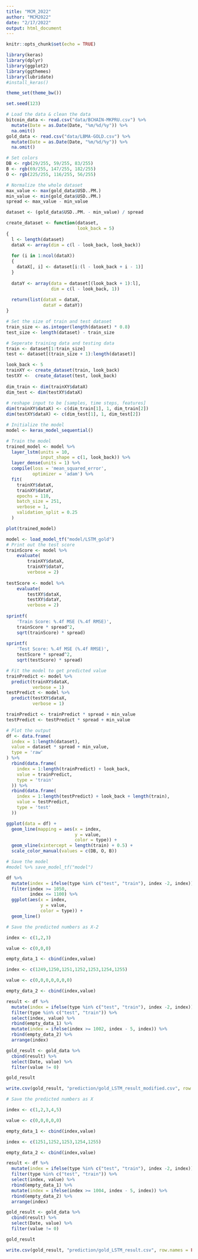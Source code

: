 ```yaml
---
title: "MCM_2022"
author: "MCM2022"
date: "2/17/2022"
output: html_document
---
```


```r
knitr::opts_chunk$set(echo = TRUE)
```

```r
library(keras)
library(dplyr)
library(ggplot2)
library(ggthemes)
library(lubridate)
#install_keras()

theme_set(theme_bw())

set.seed(123)
```

```r
# Load the data & clean the data
bitcoin_data <- read.csv("data/BCHAIN-MKPRU.csv") %>%
  mutate(Date = as.Date(Date, "%m/%d/%y")) %>%
  na.omit()
gold_data <- read.csv("data/LBMA-GOLD.csv") %>%
  mutate(Date = as.Date(Date, "%m/%d/%y")) %>%
  na.omit()
```

```r
# Set colors
DB <- rgb(29/255, 59/255, 83/255)
B <- rgb(69/255, 147/255, 182/255)
O <- rgb(225/255, 116/255, 56/255)
```


```r
# Normalize the whole dataset
max_value <- max(gold_data$USD..PM.)
min_value <- min(gold_data$USD..PM.)
spread <- max_value - min_value

dataset <- (gold_data$USD..PM. - min_value) / spread
```

```r
create_dataset <- function(dataset,
                           look_back = 5)
{
  l <- length(dataset)
  dataX <- array(dim = c(l - look_back, look_back))
  
  for (i in 1:ncol(dataX))
  {
    dataX[, i] <- dataset[i:(l - look_back + i - 1)]
  }
  
  dataY <- array(data = dataset[(look_back + 1):l],
                 dim = c(l - look_back, 1))
  
  return(list(dataX = dataX,
              dataY = dataY))
}
```

```r
# Set the size of train and test dataset
train_size <- as.integer(length(dataset) * 0.8)
test_size <- length(dataset) - train_size
```

```r
# Seperate training data and testing data
train <- dataset[1:train_size]
test <- dataset[(train_size + 1):length(dataset)]

look_back <- 5
trainXY <- create_dataset(train, look_back)
testXY <-  create_dataset(test, look_back)
 
dim_train <- dim(trainXY$dataX)
dim_test <- dim(testXY$dataX)
 
# reshape input to be [samples, time steps, features]
dim(trainXY$dataX) <- c(dim_train[1], 1, dim_train[2])
dim(testXY$dataX) <- c(dim_test[1], 1, dim_test[2])
```

```r
# Initialize the model
model <- keras_model_sequential()
```

```r
# Train the model
trained_model <- model %>%
  layer_lstm(units = 10,
             input_shape = c(1, look_back)) %>%
  layer_dense(units = 1) %>%
  compile(loss = 'mean_squared_error',
          optimizer = 'adam') %>%
  fit(
    trainXY$dataX,
    trainXY$dataY,
    epochs = 110,
    batch_size = 251,
    verbose = 1,
    validation_split = 0.25
  )

plot(trained_model)
```

```r
model <- load_model_tf("model/LSTM_gold")
# Print out the test score
trainScore <- model %>%
    evaluate(
        trainXY$dataX,
        trainXY$dataY,
        verbose = 2)
 
testScore <- model %>%
    evaluate(
        testXY$dataX,
        testXY$dataY,
        verbose = 2)
 
sprintf(
    'Train Score: %.4f MSE (%.4f RMSE)',
    trainScore * spread^2,
    sqrt(trainScore) * spread)
 
sprintf(
    'Test Score: %.4f MSE (%.4f RMSE)',
    testScore * spread^2,
    sqrt(testScore) * spread)
```

```r
# Fit the model to get predicted value
trainPredict <- model %>%
  predict(trainXY$dataX,
          verbose = 1)
testPredict <- model %>%
  predict(testXY$dataX,
          verbose = 1)

trainPredict <- trainPredict * spread + min_value
testPredict <- testPredict * spread + min_value
```

```r
# Plot the output
df <- data.frame(
  index = 1:length(dataset),
  value = dataset * spread + min_value,
  type = 'raw'
) %>%
  rbind(data.frame(
    index = 1:length(trainPredict) + look_back,
    value = trainPredict,
    type = 'train'
  )) %>%
  rbind(data.frame(
    index = 1:length(testPredict) + look_back + length(train),
    value = testPredict,
    type = 'test'
  ))

ggplot(data = df) +
  geom_line(mapping = aes(x = index,
                          y = value,
                          color = type)) +
  geom_vline(xintercept = length(train) + 0.5) +
  scale_color_manual(values = c(DB, O, B))
```

```r
# Save the model
#model %>% save_model_tf("model")
```

```r
df %>% 
  mutate(index = ifelse(type %in% c("test", "train"), index -2, index)) %>%
  filter(index >= 1050,
         index <= 1100) %>% 
  ggplot(aes(x = index,
             y = value,
             color = type)) +
  geom_line()
```

```r
# Save the predicted numbers as X-2

index <- c(1,2,3)

value <- c(0,0,0)

empty_data_1 <- cbind(index,value)

index <- c(1249,1250,1251,1252,1253,1254,1255)

value <- c(0,0,0,0,0,0,0)

empty_data_2 <- cbind(index,value)

result <- df %>% 
  mutate(index = ifelse(type %in% c("test", "train"), index -2, index)) %>% 
  filter(type %in% c("test", "train")) %>% 
  select(index, value) %>% 
  rbind(empty_data_1) %>% 
  mutate(index = ifelse(index >= 1002, index - 5, index)) %>% 
  rbind(empty_data_2) %>% 
  arrange(index)

gold_result <- gold_data %>% 
  cbind(result) %>% 
  select(Date, value) %>% 
  filter(value != 0)

gold_result

write.csv(gold_result, "prediction/gold_LSTM_result_modified.csv", row.names = FALSE)
```

```r
# Save the predicted numbers as X

index <- c(1,2,3,4,5)

value <- c(0,0,0,0,0)

empty_data_1 <- cbind(index,value)

index <- c(1251,1252,1253,1254,1255)

empty_data_2 <- cbind(index,value)

result <- df %>% 
  mutate(index = ifelse(type %in% c("test", "train"), index -2, index)) %>% 
  filter(type %in% c("test", "train")) %>% 
  select(index, value) %>% 
  rbind(empty_data_1) %>% 
  mutate(index = ifelse(index >= 1004, index - 5, index)) %>% 
  rbind(empty_data_2) %>% 
  arrange(index)

gold_result <- gold_data %>% 
  cbind(result) %>% 
  select(Date, value) %>% 
  filter(value != 0)

gold_result

write.csv(gold_result, "prediction/gold_LSTM_result.csv", row.names = FALSE)
```


